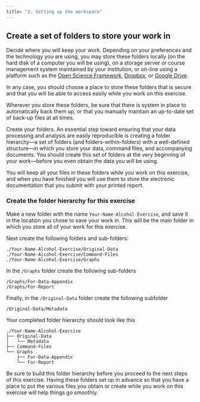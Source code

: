 ---
title: "2. Setting up the workspace"
---
## Create a set of folders to store your work in

Decide where you will keep your work.  Depending on your preferences and the technology you are using, you may store these folders locally (on the hard disk of a computer you will be using), on a storage server or course management system maintained by your institution, or on-line using a platform such as the [Open Science Framework](<https://www.osf.io>), [Dropbox](<https://www.dropbox.com>), or [Google Drive](<https://drive.google.com>).

In any case, you should choose a place to store these folders that is secure and that you will be able to access easily while you work on this exercise.  

Wherever you store these folders, be sure that there is system in place to automatically back them up, or that you manually maintain an up-to-date set of back-up files at all times.

Create your folders.  An essential step toward ensuring that your data processing and analysis are easily reproducible is creating a folder hierarchy—a set of folders (and folders-within-folders) with a well-defined structure—in which you store your data, command files, and accompanying documents.  You should create this set of folders at the very beginning of your work—before you even obtain the data you will be using.

You will keep all your files in these folders while you work on this exercise, and when you have finished you will use them to store the electronic documentation that you submit with your printed report.

### Create the folder hierarchy for this exercise

Make a new folder with the name `Your-Name-Alcohol-Exercise`, and save it in the location you chose to save your work in.  This will be the main folder in which you store all of your work for this exercise.


Next create the following folders and sub-folders:
```
./Your-Name-Alcohol-Exercise/Original-Data
./Your-Name-Alcohol-Exercise/Command-Files
./Your-Name-Alcohol-Exercise/Graphs
```

In the `/Graphs` folder create the following sub-folders
```
/Graphs/For-Data-Appendix
/Graphs/For-Report
```

Finally, in the `/Original-Data` folder create the following subfolder
```
/Original-Data/Metadata
```

Your completed folder hierarchy should look like this
```
./Your-Name-Alcohol-Exercise
├── Original-Data
│   └── Metadata
├── Command-Files
└── Graphs
    ├── For-Data-Appendix
    └── For-Report
```

::: {.callout-tip collapse="true"}
Be sure to build this folder hierarchy before you proceed to the next steps of this exercise.  Having these folders set up in advance so that you have a place to put the various files you obtain or create while you work on this exercise will help things go smoothly.
:::
